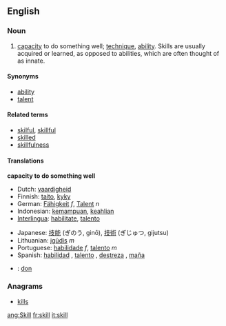 ==English==

===Noun===
{{en-noun-reg}}

#[[capacity]] to do something well; [[technique]], [[ability]]. Skills are usually acquired or learned, as opposed to abilities, which are often thought of as innate.

====Synonyms====
*[[ability]]
*[[talent]]

====Related terms====
*[[skilful]], [[skillful]]
*[[skilled]]
*[[skillfulness]]

====Translations====

'''capacity to do something well'''
{{top}}
*Dutch: [[vaardigheid]] {{f}}
*Finnish: [[taito]], [[kyky]]
*German: [[Fähigkeit]] ''f'', [[Talent]] ''n''
*Indonesian: [[mampu|kemampuan]], [[ahli|keahlian]]
*[[Interlingua]]: [[habilitate]], [[talento]]
{{mid}}
*Japanese: [[技能]] (ぎのう, ginō), [[技術]] (ぎじゅつ, gijutsu)
*Lithuanian: [[įgūdis]] ''m''
*Portuguese: [[habilidade]] ''f'', [[talento]] ''m''
*Spanish: [[habilidad]] {{f}}, [[talento]] {{m}}, [[destreza]] {{f}}, [[maña]] {{f}}
{{bottom}}

{{checktrans}}
*{{ttbc|French}}: [[don]] {{m}}

===Anagrams===
*[[kills]]

[[ang:Skill]]
[[fr:skill]]
[[it:skill]]